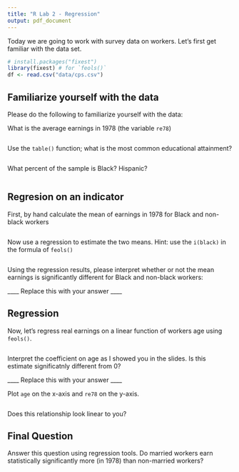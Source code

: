 ```yaml
---
title: "R Lab 2 - Regression"
output: pdf_document
---
```


Today we are going to work with survey data on workers. Let's first get familiar with the data set. 

```r
# install.packages("fixest")
library(fixest) # for `feols()`
df <- read.csv("data/cps.csv")
```

## Familiarize yourself with the data

Please do the following to familiarize yourself with the data:

What is the average earnings in 1978 (the variable `re78`)
```r

```

Use the `table()` function; what is the most common educational attainment?
```r

```

What percent of the sample is Black? Hispanic?
```r

```


## Regresion on an indicator

First, by hand calculate the mean of earnings in 1978 for Black and non-black workers

```r

```

Now use a regression to estimate the two means. Hint: use the `i(black)` in the formula of `feols()`

```r

```

Using the regression results, please interpret whether or not the mean earnings is significantly different for Black and non-black workers:

____ Replace this with your answer ____



## Regression 

Now, let's regress real earnings on a linear function of workers age using `feols()`. 

```r

```

Interpret the coefficient on age as I showed you in the slides. Is this estimate significatnly different from 0?

____ Replace this with your answer ____



Plot `age` on the x-axis and `re78` on the y-axis. 

```r

```

Does this relationship look linear to you?





## Final Question

Answer this question using regression tools. Do married workers earn statistically significantly more (in 1978) than non-married workers?

```r

```





















